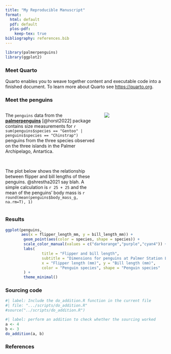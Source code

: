 ```yaml
---
title: "My Reproducible Manuscript"
format: 
  html: default
  pdf: default
  plos-pdf:
    keep-tex: true 
bibliography: references.bib
---
```


```r
library(palmerpenguins)
library(ggplot2)
```

### Meet Quarto

Quarto enables you to weave together content and executable code into a finished document. To learn more about Quarto see <https://quarto.org>.

### Meet the penguins

::: columns
::: {.column width="60%"}
The `penguins` data from the [[**palmerpenguins**]{.underline}](#quarto-anatomy) [@horst2022] package contains size measurements for `r sum(penguins$species == "Gentoo" | penguins$species == "Chinstrap")` penguins from the three species observed on the three islands in the Palmer Archipelago, Antartica.

<br>

The plot below shows the relationship between flipper and bill lengths of these penguins. @shrestha2021 say blah. A simple calculation is `r 25 + 25` and the mean of the penguins' body mass is `r round(mean(penguins$body_mass_g, na.rm=T), 1)`
:::

::: {.column width="40%"}
![](https://allisonhorst.github.io/palmerpenguins/reference/figures/lter_penguins)
:::
:::

### Results

```r
ggplot(penguins, 
       aes(x = flipper_length_mm, y = bill_length_mm)) +
        geom_point(aes(color = species, shape = species)) +
        scale_color_manual(values = c("darkorange","purple","cyan4")) +
        labs(
                title = "Flipper and bill length",
                subtitle = "Dimensions for penguins at Palmer Station LTER",
                x = "Flipper length (mm)", y = "Bill length (mm)",
                color = "Penguin species", shape = "Penguin species"
        ) +
        theme_minimal()
```

### Sourcing code

```r
#| label: Include the do_addition.R function in the current file
#| file: ".../scripts/do_addition.R"
#source("../scripts/do_addition.R")
```

```r
#| label: perform an addition to check whether the sourcing worked
a <- 4
b <- 3
do_addition(a, b)
```

### References

::: {#refs}
:::

